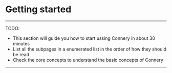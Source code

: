 
# Getting started

---

TODO:

- This section will guide you how to start ussing Connery in about 30 minutes
- List all the subpages in a enumerated list in the order of how they should be read
- Check the core concepts to understand the basic concepts of Connery

---

<DocCardList />
